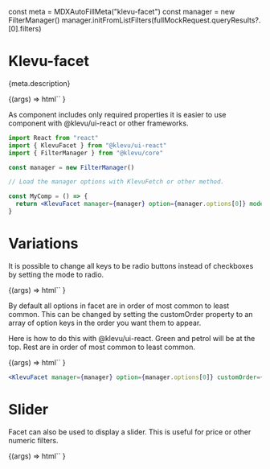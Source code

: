 const meta = MDXAutoFillMeta("klevu-facet")
const manager = new FilterManager()
manager.initFromListFilters(fullMockRequest.queryResults?.[0].filters)

<Meta title="Components/Facet" component="klevu-facet" argTypes={meta.argTypes} parameters={meta.parameters} />

# Klevu-facet

<Description>{meta.description}</Description>

<Canvas>
  <Story
    name="Facet"
    args={{
      manager: manager,
      option: manager.options[0],
      mode: "checkbox",
    }}
  >
    {(args) =>
      html`<klevu-facet
        accordion=${ifDefined(args.accordion)}
        accordion-start-open=${ifDefined(args.accordionStartOpen)}
        .customOrder=${args.customOrder}
        .manager=${args.manager}
        mode=${ifDefined(args.mode)}
        .option=${args.option}
        .slider=${args.slider}
      ></klevu-facet>`
    }
  </Story>
</Canvas>

As component includes only required properties it is easier to use component with @klevu/ui-react or other frameworks.

```jsx
import React from "react"
import { KlevuFacet } from "@klevu/ui-react"
import { FilterManager } from "@klevu/core"

const manager = new FilterManager()

// Load the manager options with KlevuFetch or other method.

const MyComp = () => {
  return <KlevuFacet manager={manager} option={manager.options[0]} mode="checkbox" />
}
```

<ArgsTable story="Facet" />

# Variations

It is possible to change all keys to be radio buttons instead of checkboxes by setting the mode to radio.

<Canvas>
  <Story
    name="Facet with radio"
    args={{
      manager: manager,
      option: manager.options[0],
      mode: "radio",
    }}
  >
    {(args) =>
      html`<klevu-facet
        accordion=${ifDefined(args.accordion)}
        accordion-start-open=${ifDefined(args.accordionStartOpen)}
        .customOrder=${args.customOrder}
        .manager=${args.manager}
        mode=${ifDefined(args.mode)}
        .option=${args.option}
        .slider=${args.slider}
      ></klevu-facet>`
    }
  </Story>
</Canvas>

By default all options in facet are in order of most common to least common. This can be changed by setting the customOrder property to an array of option keys in the order you want them to appear.

Here is how to do this with @klevu/ui-react. Green and petrol will be at the top. Rest are in order of most common to least common.

<Canvas withSource="none">
  <Story
    name="Custom order"
    args={{
      manager: manager,
      option: manager.options[0],
      customOrder: ["green", "petrol"],
    }}
  >
    {(args) =>
      html`<klevu-facet .customOrder=${args.customOrder} .manager=${args.manager} .option=${args.option}></klevu-facet>`
    }
  </Story>
</Canvas>

```jsx
<KlevuFacet manager={manager} option={manager.options[0]} customOrder={["green", "petrol"]} />
```

# Slider

Facet can also be used to display a slider. This is useful for price or other numeric filters.

<Canvas withSource="none">
  <Story
    name="Slider"
    args={{
      manager: manager,
      slider: manager.sliders[0],
    }}
  >
    {(args) =>
      html`<klevu-facet .customOrder=${args.customOrder} .manager=${args.manager} .slider=${args.slider}></klevu-facet>`
    }
  </Story>
</Canvas>
